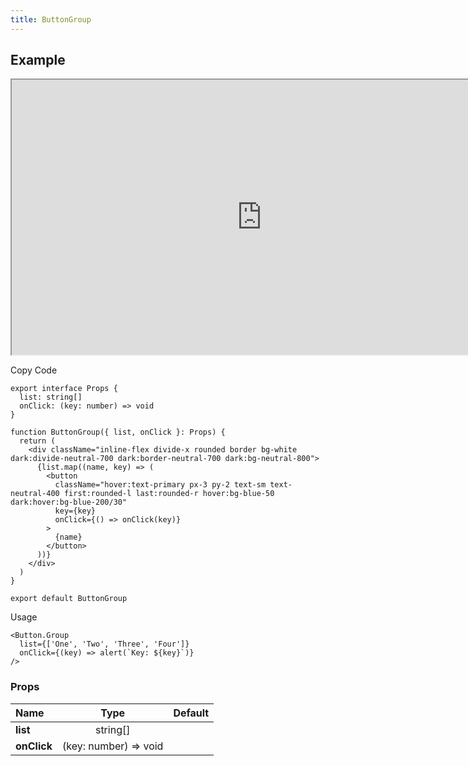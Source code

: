 ```yaml
---
title: ButtonGroup
---
```


## Example

<iframe
  src="https://workshop.kidow.me/?path=/docs/components-buttongroup-v1--docs"
  width="800"
  height="440"
></iframe>

<Steps>

<Step>Copy Code</Step>

```tsx title="components/ButtonGroup/index.tsx"
export interface Props {
  list: string[]
  onClick: (key: number) => void
}

function ButtonGroup({ list, onClick }: Props) {
  return (
    <div className="inline-flex divide-x rounded border bg-white dark:divide-neutral-700 dark:border-neutral-700 dark:bg-neutral-800">
      {list.map((name, key) => (
        <button
          className="hover:text-primary px-3 py-2 text-sm text-neutral-400 first:rounded-l last:rounded-r hover:bg-blue-50 dark:hover:bg-blue-200/30"
          key={key}
          onClick={() => onClick(key)}
        >
          {name}
        </button>
      ))}
    </div>
  )
}

export default ButtonGroup
```

<Step>Usage</Step>

```tsx
<Button.Group
  list={['One', 'Two', 'Three', 'Four']}
  onClick={(key) => alert(`Key: ${key}`)}
/>
```

</Steps>

### Props

| Name                    |         Type          | Default |
| :---------------------- | :-------------------: | :-----: |
| **list**<Required />    |       string[]        |         |
| **onClick**<Required /> | (key: number) => void |         |
